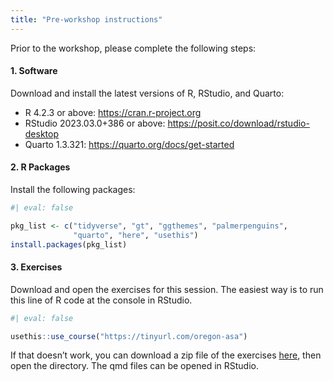 ```yaml
---
title: "Pre-workshop instructions"
---
```


Prior to the workshop, please complete the following steps:

#### 1. Software

Download and install the latest versions of R, RStudio, and Quarto:

-   R 4.2.3 or above: <https://cran.r-project.org>
-   RStudio 2023.03.0+386 or above: <https://posit.co/download/rstudio-desktop>
-   Quarto 1.3.321: <https://quarto.org/docs/get-started>

#### 2. R Packages

Install the following packages:

```r
#| eval: false

pkg_list <- c("tidyverse", "gt", "ggthemes", "palmerpenguins", 
              "quarto", "here", "usethis")
install.packages(pkg_list)
```

#### 3. Exercises

Download and open the exercises for this session. The easiest way is to run this line of R code at the console in RStudio.

```r
#| eval: false

usethis::use_course("https://tinyurl.com/oregon-asa")
```

If that doesn't work, you can download a zip file of the exercises [here](), then open the directory. The qmd files can be opened in RStudio.
